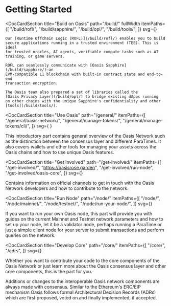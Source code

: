 
# Getting Started

<div className="homepage-container">

<DocCardSection
    title="Build on Oasis"
    path="/build/"
    fullWidth
    itemPaths={[
        "/build/rofl/",
        "/build/sapphire/",
        "/build/opl/",
        "/build/tools/",
    ]}
    svg={<BuildSvg className="animatedSvg" />}
>
    Our [Runtime Offchain Logic (ROFL)](/build/rofl/) enables you to build
    secure applications running in a trusted environment (TEE). This is ideal
    for trusted oracles, AI agents, verifiable compute tasks such as AI
    training, or game servers.

    ROFL can seamlessly communicate with [Oasis Sapphire](/build/sapphire/)—an
    EVM-compatible L1 blockchain with built-in contract state and end-to-end
    transaction encryption.

    The Oasis team also prepared a set of libraries called the
    [Oasis Privacy Layer](/build/opl/) to bridge existing dApps running
    on other chains with the unique Sapphire's confidentiality and other
    [tools](/build/tools/).
</DocCardSection>

<DocCardSection
  title="Use Oasis"
  path="/general/"
  itemPaths={[
    "/general/oasis-network/",
    "/general/manage-tokens/",
    "/general/manage-tokens/cli/",
  ]}
  svg={
    <OasisSvg className="animatedSvg" />
  }
>
  This introductory part contains general overview of the Oasis Network such as
  the distinction between the consensus layer and different ParaTimes. It
  also covers wallets and other tools for managing your assets across the Oasis
  chains and how to use unique Oasis features.
</DocCardSection>

<DocCardSection
  title="Get Involved"
  path="/get-involved/"
  itemPaths={[
    "/get-involved/",
    "https://oasisrose.garden",
    "/get-involved/run-node",
    "/get-involved/oasis-core",
  ]}
  svg={<GetInvolvedSvg className="animatedSvg" />}
>
  Contains information on official channels to get in touch with the Oasis Network developers and how to contribute to the network.
</DocCardSection>

<DocCardSection
  title="Run Node"
  path="/node/"
  itemPaths={[
    "/node/",
    "/node/mainnet/",
    "/node/testnet/",
    "/node/run-your-node/",
  ]}
  svg={<NodesSvg className="animatedSvg" />}
>
  If you want to run your own Oasis node, this part will provide you with guides on the current Mainnet and Testnet network parameters and how to set up your node, let it be a validator node, perhaps running a ParaTime or just a simple client node for your server to submit transactions and perform queries on the network.
</DocCardSection>

<DocCardSection
  title="Develop Core"
  path="/core/"
  itemPaths={[
    "/core/",
    "/adrs",
  ]}
  svg={<DevelopCoreSvg className="animatedSvg" />}
>
  Whether you want to contribute your code to the core components of the Oasis Network or just learn more about the Oasis consensus layer and other core components, this is the part for you.

  Additions or changes to the interoperable Oasis network components are always made with consensus. Similar to the Ethereum's ERC/EIP mechanism Oasis follows formal Architectural Decision Records (ADRs) which are first proposed, voted on and finally implemented, if accepted.
</DocCardSection>

</div>
